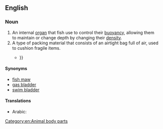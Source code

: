 ==English==

===Noun===
{{en-noun}}
{{wikipedia}}

# An internal [[organ]] that fish use to control their [[buoyancy]], allowing them to maintain or change depth by changing their [[density]].
# A type of packing material that consists of an airtight bag full of air, used to cushion fragile items.
#* {{quote-journal|en|title=How our home delivery habit reshaped the world|author=Samanth Subramanian|date=November 21 2019|journal=The Guardian|url=https://www.theguardian.com/technology/2019/nov/21/how-our-home-delivery-habit-reshaped-the-world|passage=The company used to be notorious for excessive packaging, and social media grew littered with examples: three pairs of socks wrapped in puffy '''air bladders'''{{...}}}}

====Synonyms====
* [[fish maw]]
* [[gas bladder]]
* [[swim bladder]]

====Translations====
{{trans-see|swim bladder}}

[[Category:en:Animal body parts]]
* Arabic: {{t|ar|حُوَيْصِلَة هَوَائيّة|f}}